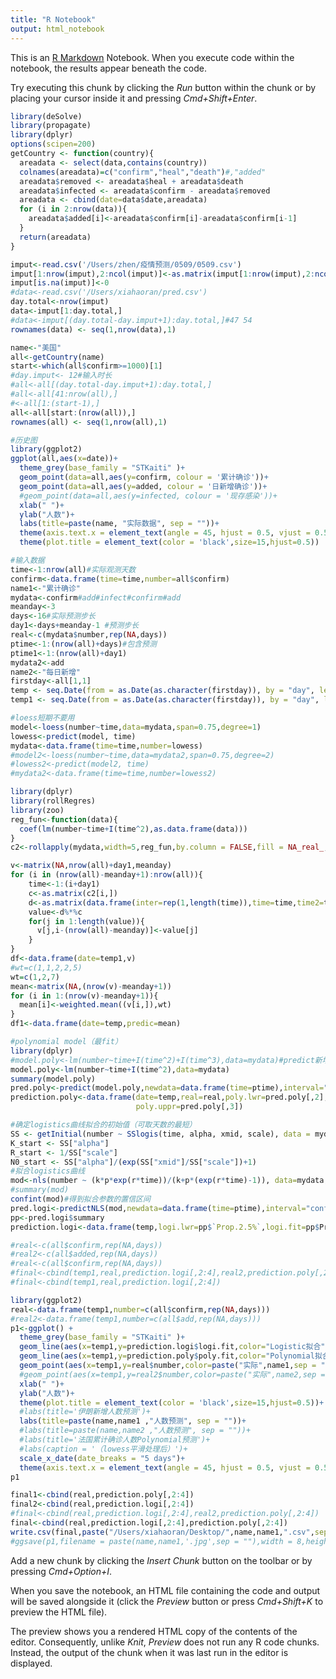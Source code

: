```yaml
---
title: "R Notebook"
output: html_notebook
---
```


This is an [R Markdown](http://rmarkdown.rstudio.com) Notebook. When you execute code within the notebook, the results appear beneath the code. 

Try executing this chunk by clicking the *Run* button within the chunk or by placing your cursor inside it and pressing *Cmd+Shift+Enter*. 

```r
library(deSolve)
library(propagate)
library(dplyr)
options(scipen=200)
getCountry <- function(country){
  areadata <- select(data,contains(country))
  colnames(areadata)=c("confirm","heal","death")#,"added"
  areadata$removed <- areadata$heal + areadata$death
  areadata$infected <- areadata$confirm - areadata$removed
  areadata <- cbind(date=data$date,areadata)
  for (i in 2:nrow(data)){
    areadata$added[i]<-areadata$confirm[i]-areadata$confirm[i-1]
  }
  return(areadata)
}
```

```r
imput<-read.csv('/Users/zhen/疫情预测/0509/0509.csv')
imput[1:nrow(imput),2:ncol(imput)]<-as.matrix(imput[1:nrow(imput),2:ncol(imput)])
imput[is.na(imput)]<-0
#data<-read.csv('/Users/xiahaoran/pred.csv')
day.total<-nrow(imput)
data<-imput[1:day.total,]
#data<-imput[(day.total-day.imput+1):day.total,]#47 54
rownames(data) <- seq(1,nrow(data),1)
```

```r
name<-"美国"
all<-getCountry(name)
start<-which(all$confirm>=1000)[1]
#day.imput<- 12#输入时长
#all<-all[(day.total-day.imput+1):day.total,]
#all<-all[41:nrow(all),]
#<-all[1:(start-1),]
all<-all[start:(nrow(all)),]
rownames(all) <- seq(1,nrow(all),1)
```

```r
#历史图
library(ggplot2)
ggplot(all,aes(x=date))+
  theme_grey(base_family = "STKaiti" )+
  geom_point(data=all,aes(y=confirm, colour = '累计确诊'))+
  geom_point(data=all,aes(y=added, colour = '日新增确诊'))+
  #geom_point(data=all,aes(y=infected, colour = '现存感染'))+
  xlab(" ")+
  ylab("人数")+
  labs(title=paste(name, "实际数据", sep = ""))+
  theme(axis.text.x = element_text(angle = 45, hjust = 0.5, vjust = 0.5))+
  theme(plot.title = element_text(color = 'black',size=15,hjust=0.5))
```

```r
#输入数据
time<-1:nrow(all)#实际观测天数
confirm<-data.frame(time=time,number=all$confirm)
name1<-"累计确诊"
mydata<-confirm#add#infect#confirm#add
meanday<-3
days<-16#实际预测步长
day1<-days+meanday-1 #预测步长
real<-c(mydata$number,rep(NA,days))
ptime<-1:(nrow(all)+days)#包含预测
ptime1<-1:(nrow(all)+day1)
mydata2<-add
name2<-"每日新增"
firstday<-all[1,1]
temp <- seq.Date(from = as.Date(as.character(firstday)), by = "day", length.out =length(ptime))#poly
temp1 <- seq.Date(from = as.Date(as.character(firstday)), by = "day", length.out = length(ptime1))#logi
```

```r
#loess短期不要用
model<-loess(number~time,data=mydata,span=0.75,degree=1)
lowess<-predict(model, time)
mydata<-data.frame(time=time,number=lowess)
#model2<-loess(number~time,data=mydata2,span=0.75,degree=2)
#lowess2<-predict(model2, time)
#mydata2<-data.frame(time=time,number=lowess2)
```

```r
library(dplyr)
library(rollRegres)
library(zoo)
reg_fun<-function(data){
  coef(lm(number~time+I(time^2),as.data.frame(data)))
}
c2<-rollapply(mydata,width=5,reg_fun,by.column = FALSE,fill = NA_real_, align = "right")

v<-matrix(NA,nrow(all)+day1,meanday)
for (i in (nrow(all)-meanday+1):nrow(all)){
    time<-1:(i+day1)
    c<-as.matrix(c2[i,])
    d<-as.matrix(data.frame(inter=rep(1,length(time)),time=time,time2=time^2))
    value<-d%*%c
    for(j in 1:length(value)){
      v[j,i-(nrow(all)-meanday)]<-value[j]
    }
}
df<-data.frame(date=temp1,v)
#wt=c(1,1,2,2,5)
wt=c(1,2,7)
mean<-matrix(NA,(nrow(v)-meanday+1))
for (i in 1:(nrow(v)-meanday+1)){
  mean[i]<-weighted.mean((v[i,]),wt)
}
df1<-data.frame(date=temp,predic=mean)

```


```r
#polynomial model（最fit）
library(dplyr)
#model.poly<-lm(number~time+I(time^2)+I(time^3),data=mydata)#predict新增
model.poly<-lm(number~time+I(time^2),data=mydata)
summary(model.poly)
pred.poly<-predict(model.poly,newdata=data.frame(time=ptime),interval="confidence",level=0.95)
prediction.poly<-data.frame(date=temp,real=real,poly.lwr=pred.poly[,2],poly.fit=pred.poly[,1],
                            poly.uppr=pred.poly[,3])
```

```r
#确定logistics曲线拟合的初始值（可取天数的最短）
SS <- getInitial(number ~ SSlogis(time, alpha, xmid, scale), data = mydata)
K_start <- SS["alpha"]
R_start <- 1/SS["scale"]
N0_start <- SS["alpha"]/(exp(SS["xmid"]/SS["scale"])+1)
#拟合logistics曲线
mod<-nls(number ~ (k*p*exp(r*time))/(k+p*(exp(r*time)-1)), data=mydata, start = list(k = K_start, r = R_start, p = N0_start))
#summary(mod)
confint(mod)#得到拟合参数的置信区间
pred.logi<-predictNLS(mod,newdata=data.frame(time=ptime),interval="confidence",level=0.99)
pp<-pred.logi$summary
prediction.logi<-data.frame(temp,logi.lwr=pp$`Prop.2.5%`,logi.fit=pp$Prop.Mean.1, logi.uppr=pp$`Prop.97.5%`)
```


```r
#real<-c(all$confirm,rep(NA,days))
#real2<-c(all$added,rep(NA,days))
#real<-c(all$confirm,rep(NA,days))
#final<-cbind(temp1,real,prediction.logi[,2:4],real2,prediction.poly[,2:4])
#final<-cbind(temp1,real,prediction.logi[,2:4])
```



```r
library(ggplot2)
real<-data.frame(temp1,number=c(all$confirm,rep(NA,days)))
#real2<-data.frame(temp1,number=c(all$add,rep(NA,days)))
p1<-ggplot() + 
  theme_grey(base_family = "STKaiti" )+
  geom_line(aes(x=temp1,y=prediction.logi$logi.fit,color="Logistic拟合"))+ #确诊
  geom_line(aes(x=temp1,y=prediction.poly$poly.fit,color="Polynomial拟合"))+#新增 
  geom_point(aes(x=temp1,y=real$number,color=paste("实际",name1,sep = "")))+
  #geom_point(aes(x=temp1,y=real2$number,color=paste("实际",name2,sep = "")))+
  xlab(" ")+
  ylab("人数")+
  theme(plot.title = element_text(color = 'black',size=15,hjust=0.5))+
  #labs(title='伊朗新增人数预测')+
  labs(title=paste(name,name1 ,"人数预测", sep = ""))+
  #labs(title=paste(name,name2 ,"人数预测", sep = ""))+
  #labs(title='法国累计确诊人数Polynomial预测')+
  #labs(caption = '（lowess平滑处理后）')+
  scale_x_date(date_breaks = "5 days")+
  theme(axis.text.x = element_text(angle = 45, hjust = 0.5, vjust = 0.5))
p1
```



```r
final1<-cbind(real,prediction.poly[,2:4])
final2<-cbind(real,prediction.logi[,2:4])
#final<-cbind(real,prediction.logi[,2:4],real2,prediction.poly[,2:4])
final<-cbind(real,prediction.logi[,2:4],prediction.poly[,2:4])
write.csv(final,paste("/Users/xiahaoran/Desktop/",name,name1,".csv",sep = ""))
#ggsave(p1,filename = paste(name,name1,'.jpg',sep = ""),width = 8,height = 4,dpi = 600)
```

Add a new chunk by clicking the *Insert Chunk* button on the toolbar or by pressing *Cmd+Option+I*.

When you save the notebook, an HTML file containing the code and output will be saved alongside it (click the *Preview* button or press *Cmd+Shift+K* to preview the HTML file). 

The preview shows you a rendered HTML copy of the contents of the editor. Consequently, unlike *Knit*, *Preview* does not run any R code chunks. Instead, the output of the chunk when it was last run in the editor is displayed.

